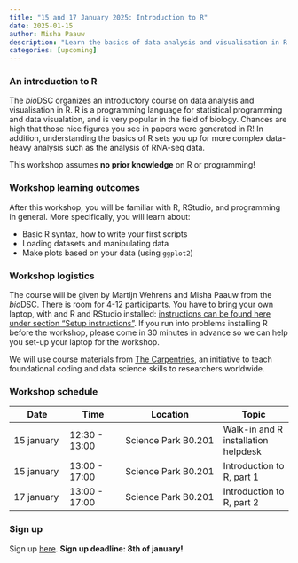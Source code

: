 ```yaml
---
title: "15 and 17 January 2025: Introduction to R"
date: 2025-01-15
author: Misha Paauw
description: "Learn the basics of data analysis and visualisation in R in this workshop."
categories: [upcoming]
---
```


### An introduction to R

The *bio*DSC organizes an introductory course on data analysis and visualisation in R. R is a programming language for statistical programming and data visualation, and is very popular in the field of biology. Chances are high that those nice figures you see in papers were generated in R! In addition, understanding the basics of R sets you up for more complex data-heavy analysis such as the analysis of RNA-seq data. 

This workshop assumes **no prior knowledge** on R or programming! 

### Workshop learning outcomes

After this workshop, you will be familiar with R, RStudio, and programming in general. More specifically, you will learn about:

* Basic R syntax, how to write your first scripts
* Loading datasets and manipulating data
* Make plots based on your data (using `ggplot2`)

### Workshop logistics

The course will be given by Martijn Wehrens and Misha Paauw from the *bio*DSC. There is room for 4-12 participants. You have to bring your own laptop, with and R and RStudio installed: [instructions can be found here under section "Setup instructions"](https://datacarpentry.github.io/r-socialsci/index.html#setup-instructions){target="_blank"}. If you run into problems installing R before the workshop, please come in 30 minutes in advance so we can help you set-up your laptop for the workshop.

We will use course materials from [The Carpentries](https://carpentries.org/about-us/){target="_blank"}, an initiative to teach foundational coding and data science skills to researchers worldwide.

### Workshop schedule

| Date | Time | Location | Topic |
| ---- | ---- | -------  | ----- |
| 15 january | 12:30 - 13:00 | Science Park B0.201 | Walk-in and R installation helpdesk |
| 15 january | 13:00 - 17:00 | Science Park B0.201 | Introduction to R, part 1 |
| 17 january | 13:00 - 17:00 | Science Park B0.201 | Introduction to R, part 2 | 

### Sign up

Sign up [here](https://forms.office.com/e/upm3MEcnKg){target="_blank"}. **Sign up deadline: 8th of january!**